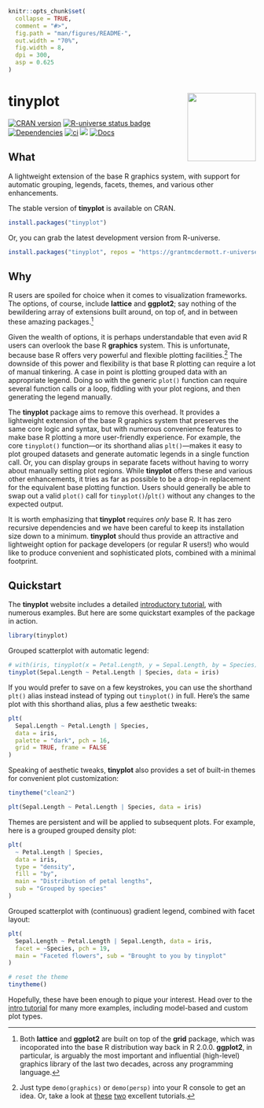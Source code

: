 ```r
knitr::opts_chunk$set(
  collapse = TRUE,
  comment = "#>",
  fig.path = "man/figures/README-",
  out.width = "70%",
  fig.width = 8,
  dpi = 300,
  asp = 0.625
)
```

# tinyplot <img src="man/figures/logo.png" align="right" height="139" alt="" />

<!-- badges: start -->
<a href="https://CRAN.R-project.org/package=tinyplot"><img src="https://www.r-pkg.org/badges/version/tinyplot" class="img-fluid" alt="CRAN version"></a>
<a href="https://grantmcdermott.r-universe.dev"><img src="https://grantmcdermott.r-universe.dev/badges/tinyplot" class="img-fluid" alt="R-universe status badge"></a>
<a href="https://CRAN.R-project.org/package=tinyplot"><img src="https://tinyverse.netlify.app/badge/tinyplot" class="img-fluid" alt="Dependencies"></a>
<a href="https://github.com/grantmcdermott/tinyplot/actions/workflows/R-CMD-check.yaml"><img src="https://github.com/grantmcdermott/tinyplot/actions/workflows/R-CMD-check.yaml/badge.svg" class="img-fluid" alt="ci"></a>
<a href = "https://github.com/grantmcdermott/tinyplot/blob/main/LICENSE.md" target = "_blank"><img src="https://img.shields.io/badge/license-Apache2.0-blue"></a>
<a href="https://grantmcdermott.com/tinyplot/index.html"><img src="https://img.shields.io/badge/docs-homepage-blue.svg" class="img-fluid" alt="Docs"></a>
<!-- badges: end -->

## What

A lightweight extension of the base R graphics system, with support for
automatic grouping, legends, facets, themes, and various other enhancements.

The stable version of **tinyplot** is available on CRAN.

``` r
install.packages("tinyplot")
```

Or, you can grab the latest development version from R-universe.

``` r
install.packages("tinyplot", repos = "https://grantmcdermott.r-universe.dev")
```

## Why

R users are spoiled for choice when it comes to visualization frameworks. The
options, of course, include **lattice** and **ggplot2**; say nothing of the
bewildering array of extensions built around, on top of, and in between these
amazing packages.^[Both **lattice** and **ggplot2** are built on top of the
**grid** package, which was incoporated into the base R distribution way back in
R 2.0.0.  **ggplot2**, in particular, is arguably the most important and
influential (high-level) graphics library of the last two decades, across any
programming language.]

Given the wealth of options, it is perhaps understandable that even avid R users
can overlook the base R **graphics** system. This is unfortunate, because base R
offers very powerful and flexible plotting facilities.^[Just type
`demo(graphics)` or `demo(persp)` into your R console to get an idea. Or, take a
look at
[these](https://github.com/karoliskoncevicius/r_notes/blob/main/baseplotting.md)
[two](https://quizzical-engelbart-d15a44.netlify.app/2021-2022_m2-data-2_visu-2_practice#1)
excellent tutorials.]
The downside of this power and flexibility is that base R plotting can require a
lot of manual tinkering. A case in point is plotting grouped data with an
appropriate legend.  Doing so with the generic `plot()` function can require
several function calls or a loop, fiddling with your plot regions, and then
generating the legend manually.

The **tinyplot** package aims to remove this overhead. It provides a lightweight
extension of the base R graphics system that preserves the same core logic and
syntax, but with numerous convenience features to make base R plotting a more
user-friendly experience. For example, the core `tinyplot()` function---or its
shorthand alias `plt()`---makes it easy to plot grouped datasets and generate
automatic legends in a single function call. Or, you can display groups in
separate facets without having to worry about manually setting plot regions.
While **tinyplot** offers these and various other enhancements, it tries as far
as possible to be a drop-in replacement for the equivalent base plotting
function. Users should generally be able to swap out a valid `plot()` call for
`tinyplot()`/`plt()` without any changes to the expected output.

It is worth emphasizing that **tinyplot** requires _only_ base R. It has zero
recursive dependencies and we have been careful to keep its installation size
down to a minimum. **tinyplot** should thus provide an attractive and
lightweight option for package developers (or regular R users!) who would like
to produce convenient and sophisticated plots, combined with a minimal
footprint.

## Quickstart

The **tinyplot** website includes a detailed
[introductory tutorial](https://grantmcdermott.com/tinyplot/vignettes/introduction.html),
with numerous examples. But here are some quickstart examples of the package in
action.

```r
library(tinyplot)
```

Grouped scatterplot with automatic legend:

```r
# with(iris, tinyplot(x = Petal.Length, y = Sepal.Length, by = Species)) # atomic
tinyplot(Sepal.Length ~ Petal.Length | Species, data = iris)             # formula
```

If you would prefer to save on a few keystrokes, you can use the shorthand
`plt()` alias instead instead of typing out `tinyplot()` in full. Here's the
same plot with this shorthand alias, plus a few aesthetic tweaks:

```r
plt(
  Sepal.Length ~ Petal.Length | Species, 
  data = iris,
  palette = "dark", pch = 16,
  grid = TRUE, frame = FALSE
)
```

Speaking of aesthetic tweaks, **tinyplot** also provides a set of built-in
themes for convenient plot customization:

```r
tinytheme("clean2")

plt(Sepal.Length ~ Petal.Length | Species, data = iris)
```

Themes are persistent and will be applied to subsequent plots. For example, here
is a grouped grouped density plot:

```r
plt(
  ~ Petal.Length | Species,
  data = iris,
  type = "density",
  fill = "by",
  main = "Distribution of petal lengths",
  sub = "Grouped by species"
)
```

Grouped scatterplot with (continuous) gradient legend, combined with facet
layout:

```r
plt(
  Sepal.Length ~ Petal.Length | Sepal.Length, data = iris,
  facet = ~Species, pch = 19,
  main = "Faceted flowers", sub = "Brought to you by tinyplot"
)
```

```r
# reset the theme 
tinytheme()
```

Hopefully, these have been enough to pique your interest. Head over to the
[intro tutorial](https://grantmcdermott.com/tinyplot/vignettes/intro_tutorial.html)
for many more examples, including model-based and custom plot types.
